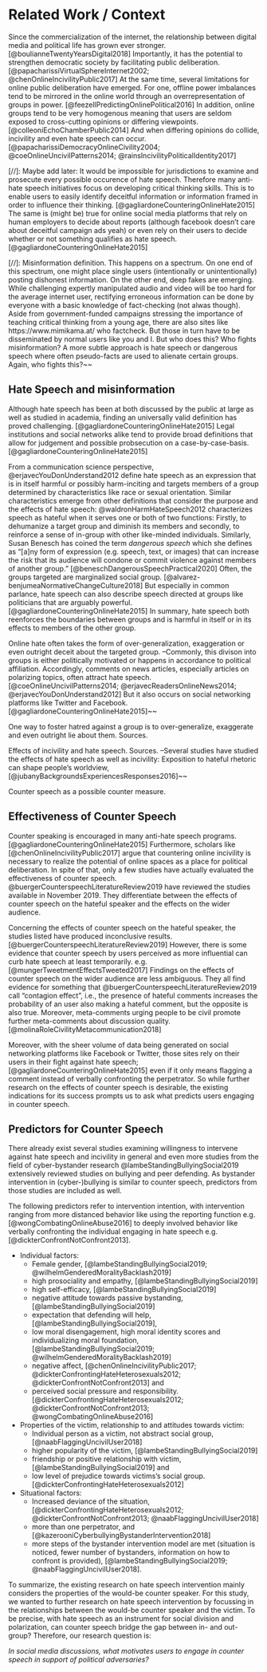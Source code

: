 # Related Work / Context
Since the commercialization of the internet, the relationship between digital media and political life has grown ever stronger. [@boulianneTwentyYearsDigital2018] Importantly, it has the potential to strengthen democratic society by facilitating public deliberation. [@papacharissiVirtualSphereInternet2002; @chenOnlineIncivilityPublic2017] At the same time, several limitations for online public deliberation have emerged. For one, offline power imbalances tend to be mirrored in the online world through an overrepresentation of groups in power. [@feezellPredictingOnlinePolitical2016] In addition, online groups tend to be very homogenous meaning that users are seldom exposed to cross-cutting opinions or differing viewpoints. [@colleoniEchoChamberPublic2014] And when differing opinions do collide, incivility and even hate speech can occur. [@papacharissiDemocracyOnlineCivility2004; @coeOnlineUncivilPatterns2014; @rainsIncivilityPoliticalIdentity2017]



[//]: Maybe add later: It would be impossible for jurisdictions to examine and prosecute every possible occurence of hate speech. Therefore many anti-hate speech initiatives focus on developing critical thinking skills. This is to enable users to easily identify deceitful information or information framed in order to influence their thinking. [@gagliardoneCounteringOnlineHate2015]
The same is (might be) true for online social media platforms that rely on human employers to decide about reports (although facebook doesn't care about deceitful campaign ads yeah) or even rely on their users to decide whether or not something qualifies as hate speech. [@gagliardoneCounteringOnlineHate2015]

[//]: Misinformation definition. This happens on a spectrum. On one end of this spectrum, one might place single users (intentionally or unintentionally) posting dishonest information. On the other end, deep fakes are emerging. While challenging expertly manipulated audio and video will be too hard for the average internet user, rectifying erroneous information can be done by everyone with a basic knowledge of fact-checking (not alwas though). Aside from government-funded campaigns stressing the importance of teaching critical thinking from a young age, there are also sites like https://www.mimikama.at/ who factcheck. But those in turn have to be disseminated by normal users like you and I. But who does this? Who fights misinformation?
A more subtle approach is hate speech or dangerous speech where often pseudo-facts are used to alienate certain groups. Again, who fights this?~~

## Hate Speech and misinformation
Although hate speech has been at both discussed by the public at large as well as studied in academia, finding an universally valid definition has proved challenging. [@gagliardoneCounteringOnlineHate2015] Legal institutions and social networks alike tend to provide broad definitions that allow for judgement and possible probsecution on a 
case-by-case-basis. [@gagliardoneCounteringOnlineHate2015]

From a communication science perspective, @erjavecYouDonUnderstand2012 define hate speech as an expression that is in itself harmful or possibly harm-inciting and targets members of a group determined by characteristics like race or sexual orientation.  Similar characteristics emerge from other definitions that consider the purpose and the effects of hate speech: @waldronHarmHateSpeech2012 characterizes speech as hateful when it serves one or both of two functions: Firstly, to dehumanize a target group and diminish its members and secondly, to reinforce a sense of in-group with other like-minded individuals. Similarly, Susan Benesch has coined the term _dangerous speech_ which she defines as "[a]ny form of expression (e.g. speech, text, or images) that can increase the risk that its audience will condone or commit violence against members of another group." [@beneschDangerousSpeechPractical2020] Often, the groups targeted are marginalized social group. [@alvarez-benjumeaNormativeChangeCulture2018] But especially in common parlance, hate speech can also describe speech directed at groups like politicians that are arguably powerful. [@gagliardoneCounteringOnlineHate2015] In summary, hate speech both reenforces the boundaries between groups and is harmful in itself or in its effects to members of the other group.

Online hate often takes the form of over-generalization, exaggeration or even outright deceit about the targeted group.
--Commonly, this divison into groups is either politically motivated or happens in accordance to political affiliation. Accordingly, comments on news articles, especially articles on polarizing topics, often attract hate speech. [@coeOnlineUncivilPatterns2014; @erjavecReadersOnlineNews2014; @erjavecYouDonUnderstand2012] But it also occurs on social networking platforms like Twitter and Facebook. [@gagliardoneCounteringOnlineHate2015]~~


One way to foster hatred against a group is to over-generalize, exaggerate and even outright lie about them. Sources.


Effects of incivility and hate speech. Sources.
--Several studies have studied the effects of hate speech as well as incivility: Exposition to hateful rhetoric can shape people's worldview, [@jubanyBackgroundsExperiencesResponses2016]~~

Counter speech as a possible counter measure.

## Effectiveness of Counter Speech
Counter speaking is encouraged in many anti-hate speech programs. [@gagliardoneCounteringOnlineHate2015] Furthermore, scholars like [@chenOnlineIncivilityPublic2017] argue that countering online incivility is necessary to realize the potential of online spaces as a place for political deliberation. In spite of that, only a few studies have actually evaluated the effectiveness of counter speech. @buergerCounterspeechLiteratureReview2019 have reviewed the studies available in November 2019. They differentiate between the effects of counter speech on the hateful speaker and the effects on the wider audience.

Concerning the effects of counter speech on the hateful speaker, the studies listed have produced inconclusive results. [@buergerCounterspeechLiteratureReview2019] However, there is some evidence that counter speech by users perceived as more influential can curb hate speech at least temporarily. e.g.[@mungerTweetmentEffectsTweeted2017] 
Findings on the effects of counter speech on the wider audience are less ambiguous. They all find evidence for something that @buergerCounterspeechLiteratureReview2019 call "contagion effect", i.e., the presence of hateful comments increases the probability of an user also making a hateful comment, but the opposite is also true. Moreover, meta-comments urging people to be civil promote further meta-comments about discussion quality. [@molinaRoleCivilityMetacommunication2018]

Moreover, with the sheer volume of data being generated on social networking platforms like Facebook or Twitter, those sites rely on their users in their fight against hate speech; [@gagliardoneCounteringOnlineHate2015] even if it only means flagging a comment instead of verbally confronting the perpetrator. So while further research on the effects of counter speech is desirable, the existing indications for its success prompts us to ask what predicts users engaging in counter speech.

## Predictors for Counter Speech
There already exist several studies examining willingness to intervene against hate speech and incivility in general and even more studies from the field of cyber-bystander research @lambeStandingBullyingSocial2019 extensively reviewed studies on bullying and peer defending. As bystander intervention in (cyber-)bullying is similar to counter speech, predictors from those studies are included as well.

The following predictors refer to intervention intention, with intervention ranging from more distanced behavior like using the reporting function e.g. [@wongCombatingOnlineAbuse2016] to deeply involved behavior like verbally confronting the individual engaging in hate speech e.g. [@dickterConfrontNotConfront2013]. 

* Individual factors:
    + Female gender, [@lambeStandingBullyingSocial2019; @wilhelmGenderedMoralityBacklash2019]
    + high prosociality and empathy, [@lambeStandingBullyingSocial2019]
    + high self-efficacy, [@lambeStandingBullyingSocial2019]
    + negative attitude towards passive bystanding, [@lambeStandingBullyingSocial2019]
    + expectation that defending will help, [@lambeStandingBullyingSocial2019],
    + low moral disengagement, high moral identity scores and individualizing moral foundation, [@lambeStandingBullyingSocial2019; @wilhelmGenderedMoralityBacklash2019]
    + negative affect, [@chenOnlineIncivilityPublic2017; @dickterConfrontingHateHeterosexuals2012; @dickterConfrontNotConfront2013] and
    + perceived social pressure and responsibility. [@dickterConfrontingHateHeterosexuals2012; @dickterConfrontNotConfront2013; @wongCombatingOnlineAbuse2016]
    
* Properties of the victim, relationship to and attitudes towards victim:
    + Individual person as a victim, not abstract social group,  [@naabFlaggingUncivilUser2018]
    + higher popularity of the victim, [@lambeStandingBullyingSocial2019]
    + friendship or positive relationship with victim, [@lambeStandingBullyingSocial2019] and
    + low level of prejudice towards victims's social group. [@dickterConfrontingHateHeterosexuals2012]
    
* Situational factors:
    + Increased deviance of the situation, [@dickterConfrontingHateHeterosexuals2012; @dickterConfrontNotConfront2013; @naabFlaggingUncivilUser2018]
    + more than one perpetrator, and [@kazerooniCyberbullyingBystanderIntervention2018]
    + more steps of the bystander intervention model are met (situation is noticed, fewer number of bystanders, information on how to confront is provided), [@lambeStandingBullyingSocial2019; @naabFlaggingUncivilUser2018].
    
To summarize, the existing research on hate speech intervention mainly considers the properties of the would-be counter speaker. For this study, we wanted to further research on hate speech intervention by focussing in the relationships between the would-be counter speaker and the victim. To be precise, with hate speech as an instrument for social division and polarization, can counter speech bridge the gap between in- and out-group? Therefore, our research question is:

*In social media discussions, what motivates users to engage in counter speech in support of political adversaries?*